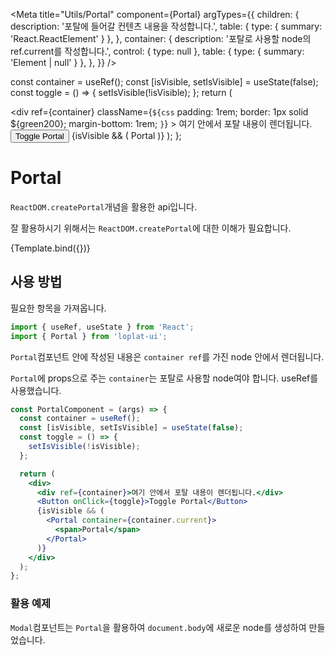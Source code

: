 
<Meta
  title="Utils/Portal"
  component={Portal}
  argTypes={{
    children: {
      description: '포탈에 들어갈 컨텐츠 내용을 작성합니다.',
      table: { type: { summary: 'React.ReactElement' } },
    },
    container: {
      description: '포탈로 사용할 node의 ref.current를 작성합니다.',
      control: { type: null },
      table: { type: { summary: 'Element | null' } },
    },
  }}
/>

  const container = useRef();
  const [isVisible, setIsVisible] = useState(false);
  const toggle = () => {
    setIsVisible(!isVisible);
  };
  return (
    <div>
      <div
        ref={container}
        className={`${css`
          padding: 1rem;
          border: 1px solid ${green200};
          margin-bottom: 1rem;
        `}`}
      >
        여기 안에서 포탈 내용이 렌더됩니다.
      </div>
      <Button onClick={toggle}>Toggle Portal</Button>
      {isVisible && (
        <Portal container={container.current}>
          <Headline weight="bold">Portal</Headline>
        </Portal>
      )}
    </div>
  );
};

# Portal

`ReactDOM.createPortal`개념을 활용한 api입니다.

잘 활용하시기 위해서는 `ReactDOM.createPortal`에 대한 이해가 필요합니다.

<Canvas>
  <Story name="default">{Template.bind({})}</Story>
</Canvas>

<ArgsTable story="default" />

## 사용 방법

필요한 항목을 가져옵니다.

```jsx
import { useRef, useState } from 'React';
import { Portal } from 'loplat-ui';
```

`Portal`컴포넌트 안에 작성된 내용은 `container ref`를 가진 node 안에서 렌더됩니다.

`Portal`에 props으로 주는 `container`는 포탈로 사용할 node여야 합니다. useRef를 사용했습니다.

```jsx
const PortalComponent = (args) => {
  const container = useRef();
  const [isVisible, setIsVisible] = useState(false);
  const toggle = () => {
    setIsVisible(!isVisible);
  };

  return (
    <div>
      <div ref={container}>여기 안에서 포탈 내용이 렌더됩니다.</div>
      <Button onClick={toggle}>Toggle Portal</Button>
      {isVisible && (
        <Portal container={container.current}>
          <span>Portal</span>
        </Portal>
      )}
    </div>
  );
};
```

### 활용 예제

`Modal`컴포넌트는 `Portal`을 활용하여 `document.body`에 새로운 node를 생성하여 만들었습니다.

<Story id="utils-modal--default-story" />
